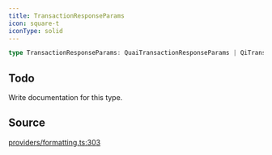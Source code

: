 ```yaml
---
title: TransactionResponseParams
icon: square-t
iconType: solid
---
```


```ts
type TransactionResponseParams: QuaiTransactionResponseParams | QiTransactionResponseParams;
```

## Todo

Write documentation for this type.

## Source

[providers/formatting.ts:303](https://github.com/dominant-strategies/quais-6.js/blob/e281b3ca939b91260332b67ef4ba6e8b0a3d4134/src/providers/formatting.ts#L303)
